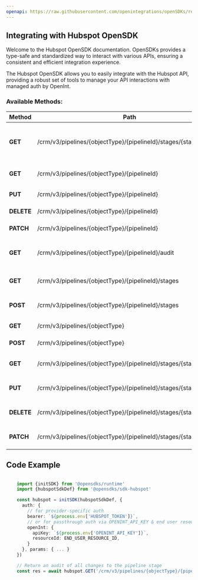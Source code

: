 ```yaml
---
openapi: https://raw.githubusercontent.com/openintegrations/openSDKs/refs/heads/main/sdks/sdk-hubspot/hubspot_crm_pipelines.oas.json
---
```


## Integrating with Hubspot OpenSDK 

Welcome to the Hubspot OpenSDK documentation. OpenSDKs provides a type-safe and standardized way to interact with various APIs, ensuring a consistent and efficient integration experience.

The Hubspot OpenSDK allows you to easily integrate with the Hubspot API, providing a robust set of tools to manage your API interactions with managed auth by OpenInt. 

### Available Methods:

| Method | Path | Description |
|--------|------|-------------|
| **GET** | /crm/v3/pipelines/{objectType}/{pipelineId}/stages/{stageId}/audit | Return an audit of all changes to the pipeline stage
| **GET** | /crm/v3/pipelines/{objectType}/{pipelineId} | Return a pipeline by ID
| **PUT** | /crm/v3/pipelines/{objectType}/{pipelineId} | Replace a pipeline
| **DELETE** | /crm/v3/pipelines/{objectType}/{pipelineId} | Delete a pipeline
| **PATCH** | /crm/v3/pipelines/{objectType}/{pipelineId} | Update a pipeline
| **GET** | /crm/v3/pipelines/{objectType}/{pipelineId}/audit | Return an audit of all changes to the pipeline
| **GET** | /crm/v3/pipelines/{objectType}/{pipelineId}/stages | Return all stages of a pipeline
| **POST** | /crm/v3/pipelines/{objectType}/{pipelineId}/stages | Create a pipeline stage
| **GET** | /crm/v3/pipelines/{objectType} | Retrieve all pipelines
| **POST** | /crm/v3/pipelines/{objectType} | Create a pipeline
| **GET** | /crm/v3/pipelines/{objectType}/{pipelineId}/stages/{stageId} | Return a pipeline stage by ID
| **PUT** | /crm/v3/pipelines/{objectType}/{pipelineId}/stages/{stageId} | Replace a pipeline stage
| **DELETE** | /crm/v3/pipelines/{objectType}/{pipelineId}/stages/{stageId} | Delete a pipeline stage
| **PATCH** | /crm/v3/pipelines/{objectType}/{pipelineId}/stages/{stageId} | Update a pipeline stage


## Code Example

```typescript

    import {initSDK} from '@opensdks/runtime'
    import {hubspotSdkDef} from '@opensdks/sdk-hubspot'

    const hubspot = initSDK(hubspotSdkDef, {
      auth: {
        // for provider-specific auth
        bearer: `${process.env['HUBSPOT_TOKEN']}`,
        // or for passthrough auth via OPENINT_API_KEY & end user resourceId
        openInt: {
          apiKey: `${process.env['OPENINT_API_KEY']}`,
          resourceId: END_USER_RESOURCE_ID,
        }
      }, params: { ... }
    })

    // Return an audit of all changes to the pipeline stage
    const res = await hubspot.GET('/crm/v3/pipelines/{objectType}/{pipelineId}/stages/{stageId}/audit')
```
